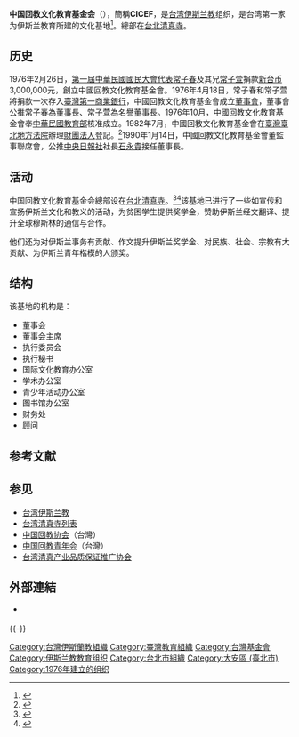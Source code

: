 {{Infobox organization
| name                = 中国回教文化教育基金会<br><small>''Chinese Islamic Cultural and Educational Foundation''</small>
| pronounce           = 
| named_after         = 
| image               = Chinese Islamic Cultural and Educational Foundation plate 20170813.jpg
| image_size          = 250px
| alt                 = 
| caption             = 
| logo                = 
| logo_size           = 
| logo_alt            = 
| logo_caption        = 
| map                 = 
| map_size            = 
| map_alt             = 
| map_caption         = 
| abbreviation        = CICEF
| predecessor         = 
| merged              = 
| successor           = 
| formation           = 1976
| founder             = 
| founding_location   = 
| extinction          = <!-- use {{end date and age|YYYY|MM|DD}} -->
| merger              = 
| type                = 
| tax_id              = <!-- or | vat_id = (for European organizations) -->
| registration_id     = <!-- for non-profit org -->
| status              = 
| purpose             = 
| headquarters        = [[台北清真寺|台北清真寺]]
| location            = [[台湾|台湾]][[台北市|台北市]][[大安区_(台北市)|大安区]][[新生南路|新生南路]]二段62号
| coords              = <!-- {{coord|LAT|LON|display=inline, title}} -->
| region              = 
| services            = 
| products            = 
| methods             = 
| fields              = 
| membership          = 
| membership_year     = 
| language            = 
| owner               = <!-- or | owners = -->
| sec_gen             = 
| leader_title        = 
| leader_name         = 
| board_of_directors  = 
| key_people          = 
| main_organ          = 
| parent_organization = 
| subsidiaries        = 
| secessions          = 
| affiliations        = 
| budget              = 
| budget_year         = 
| revenue             = 
| revenue_year        = 
| disbursements       = 
| expenses            = 
| expenses_year       = 
| endowment           = 
| endowment_year      = 
| staff               = 
| staff_year          = 
| volunteers          = 
| volunteers_year     = 
| website             = {{official website|http://www.cicef.org.tw/}}
| remarks             = 
| formerly            = 
| footnotes           = 
}}

'''中国回教文化教育基金会'''（{{lang-en|Chinese Islamic Cultural and Educational Foundation}}），簡稱'''CICEF'''，是[[台湾伊斯兰教|台湾伊斯兰教]]组织，是台湾第一家为伊斯兰教育所建的文化基地<ref>{{cite web |url=http://taiwanpedia.culture.tw/en/content?ID=4289 |title=Chinese Islamic Cultural and Educational Foundation |work=[[台灣大百科全書|台灣大百科全書]] |publisher= |date=2014-03-11 |accessdate=2014-04-21 |deadurl=yes |archiveurl=https://web.archive.org/web/20140423065259/http://taiwanpedia.culture.tw/en/content?ID=4289 |archivedate=2014-04-23 |df= }}</ref>。總部在[[台北清真寺|台北清真寺]]。

== 历史 ==
1976年2月26日，[[第一屆中華民國國民大會代表|第一屆中華民國國民大會代表]][[常子春|常子春]]及其兄[[常子萱|常子萱]]捐款[[新台币|新台币]]3,000,000元，創立中國回教文化教育基金會。1976年4月18日，常子春和常子萱將捐款一次存入[[臺灣第一商業銀行|臺灣第一商業銀行]]，中國回教文化教育基金會成立[[董事會|董事會]]，董事會公推常子春為[[董事長|董事長]]、常子萱為名譽董事長。1976年10月，中國回教文化教育基金會奉[[中華民國教育部|中華民國教育部]]核准成立。1982年7月，中國回教文化教育基金會在[[臺灣臺北地方法院|臺灣臺北地方法院]]辦理[[財團法人|財團法人]]登記。<ref>{{cite web|last=Lin|first=Chang-kuan|url=http://taiwanpedia.culture.tw/en/content?ID=4289|title=Chinese Islamic Cultural and Educational Foundation|work=Encyclopedia of Taiwan|publisher=Ministry of Culture|accessdate=21 April 2014|url-status=dead|archiveurl=https://web.archive.org/web/20140423065259/http://taiwanpedia.culture.tw/en/content?ID=4289 |archivedate=23 April 2014}}</ref>1990年1月14日，中國回教文化教育基金會董監事聯席會，公推[[中央日報社|中央日報社]]社長[[石永貴|石永貴]]接任董事長。

== 活动 ==
中国回教文化教育基金会總部设在[[台北清真寺|台北清真寺]]。<ref>{{cite news|last=Ting|first=Dawood C.H.|date=1 January 1988|url=https://taiwantoday.tw/news.php?post=25307&unit=20,29,35,45|title=Islamic Traditions Continue In Taiwan|publisher=Taiwan Today|access-date=23 July 2021|archive-date=2021-07-23|archive-url=https://web.archive.org/web/20210723134945/https://taiwantoday.tw/news.php?post=25307&unit=20,29,35,45}}</ref><ref>{{cite news|last=Wei|first=Niam Seet|date=13 October 2016|url=https://www.malaysiakini.com/news/358869|title=Taipei beckons Muslim travellers|work=Malaysia Kini|access-date=27 January 2021|archive-date=2021-02-01|archive-url=https://web.archive.org/web/20210201000043/https://www.malaysiakini.com/news/358869}}</ref>该基地已进行了一些如宣传和宣扬伊斯兰文化和教义的活动，为贫困学生提供奖学金，赞助伊斯兰经文翻译、提升全球穆斯林的通信与合作。

他们还为对伊斯兰事务有贡献、作文提升伊斯兰奖学金、对民族、社会、宗教有大贡献、为伊斯兰青年楷模的人颁奖。

== 结构 ==
该基地的机构是：
*董事会
*董事会主席
*执行委员会
*执行秘书
*国际文化教育办公室
*学术办公室
*青少年活动办公室
*图书馆办公室
*财务处
*顾问 

== 参考文献 ==
{{Reflist}}

== 参见 ==
{{Portal box|伊斯兰教|中华民国|台湾}}
* [[台湾伊斯兰教|台湾伊斯兰教]]
* [[台湾清真寺列表|台湾清真寺列表]]
* [[中国回教协会|中国回教协会]]（台灣）
* [[中国回教青年会|中国回教青年会]]（台灣）
* [[台湾清真产业品质保证推广协会|台湾清真产业品质保证推广协会]]

== 外部連結 ==
* {{Official website|http://www.cicef.org.tw/}} {{In lang|zh-tw}}

{{-}}
{{臺灣伊斯蘭教}}

[[Category:台灣伊斯蘭教組織|Category:台灣伊斯蘭教組織]]
[[Category:臺灣教育組織|Category:臺灣教育組織]]
[[Category:台灣基金會|Category:台灣基金會]]
[[Category:伊斯兰教教育组织|Category:伊斯兰教教育组织]]
[[Category:台北市組織|Category:台北市組織]]
[[Category:大安區_(臺北市)|Category:大安區 (臺北市)]]
[[Category:1976年建立的组织|Category:1976年建立的组织]]